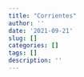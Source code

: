 ```yaml
---
title: "Corrientes"
author: ''
date: '2021-09-21'
slug: []
categories: []
tags: []
description: ''
---
```


```{=html}
<div class=“flourish-embed flourish-sankey” data-src=“visualisation/7295043"><script src=“https://public.flourish.studio/resources/embed.js”></script></div>
```


```{=html }
<div class="flourish-embed flourish-sankey" data-src="visualisation/7295043"><script src="https://public.flourish.studio/resources/embed.js"></script></div>
```


